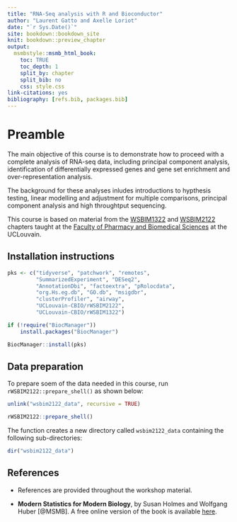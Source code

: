 ```yaml
---
title: "RNA-Seq analysis with R and Bioconductor"
author: "Laurent Gatto and Axelle Loriot"
date: "`r Sys.Date()`"
site: bookdown::bookdown_site
knit: bookdown::preview_chapter
output:
  msmbstyle::msmb_html_book:
    toc: TRUE
    toc_depth: 1
    split_by: chapter
    split_bib: no
    css: style.css
link-citations: yes
bibliography: [refs.bib, packages.bib]
---
```


# Preamble {-}

The main objective of this course is to demonstrate how to proceed
with a complete analysis of RNA-seq data, including principal
component analysis, identification of differentially expressed genes
and gene set enrichment and over-representation analysis.

The background for these analyses inludes introductions to hypthesis
testing, linear modelling and adjustment for multiple comparisons,
principal component analysis and high throughtput sequencing.

This course is based on material from the
[WSBIM1322](http://bit.ly/WSBIM1322) and
[WSBIM2122](http://bit.ly/WSBIM2122) chapters taught at the [Faculty
of Pharmacy and Biomedical
Sciences](https://uclouvain.be/en/faculties/fasb) at the UCLouvain.

## Installation instructions {-}

```r
pks <- c("tidyverse", "patchwork", "remotes",
         "SummarizedExperiment", "DESeq2",
         "AnnotationDbi", "factoextra", "pRolocdata",
         "org.Hs.eg.db", "GO.db", "msigdbr",
         "clusterProfiler", "airway",
         "UCLouvain-CBIO/rWSBIM2122",
         "UCLouvain-CBIO/rWSBIM1322")

if (!require("BiocManager"))
    install.packages("BiocManager")

BiocManager::install(pks)
```

## Data preparation  {-}

To prepare soem of the data needed in this course, run
`rWSBIM2122::prepare_shell()` as shown below:


```r
unlink("wsbim2122_data", recursive = TRUE)
```

```r
rWSBIM2122::prepare_shell()
```

The function creates a new directory called `wsbim2122_data`
containing the following sub-directories:

```r
dir("wsbim2122_data")
```

## References {-}

- References are provided throughout the workshop material.

- **Modern Statistics for Modern Biology**, by Susan Holmes and
  Wolfgang Huber [@MSMB]. A free online version of the book is
  available [here](https://www-huber.embl.de/msmb/).
